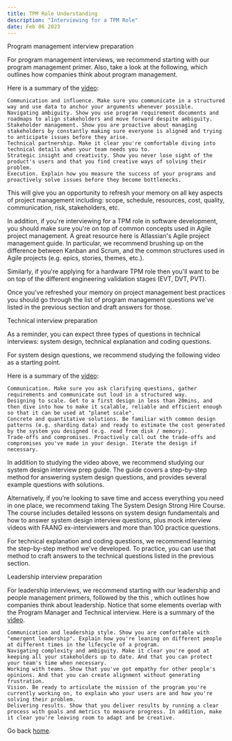 ```yaml
---
title: TPM Role Understanding
description: "Interviewing for a TPM Role"
date: Feb 06 2023
---
```


Program management interview preparation

For program management interviews, we recommend starting with our program management primer. Also, take a look at the following, which outlines how companies think about program management.

Here is a summary of the [video](https://youtu.be/GASWAxyOawQ):

    Communication and influence. Make sure you communicate in a structured way and use data to anchor your arguments whenever possible.  
    Navigating ambiguity. Show you use program requirement documents and roadmaps to align stakeholders and move forward despite ambiguity.  
    Stakeholder management. Show you are proactive about managing stakeholders by constantly making sure everyone is aligned and trying to anticipate issues before they arise.  
    Technical partnership. Make it clear you're comfortable diving into technical details when your team needs you to.  
    Strategic insight and creativity. Show you never lose sight of the product's users and that you find creative ways of solving their problem.  
    Execution. Explain how you measure the success of your programs and proactively solve issues before they become bottlenecks.  

This will give you an opportunity to refresh your memory on all key aspects of project management including: scope, schedule, resources, cost, quality, communication, risk, stakeholders, etc.

In addition, if you're interviewing for a TPM role in software development, you should make sure you're on top of common concepts used in Agile project management. A great resource here is Atlassian's Agile project management guide. In particular, we recommend brushing up on the difference between Kanban and Scrum, and the common structures used in Agile projects (e.g. epics, stories, themes, etc.).

Similarly, if you're applying for a hardware TPM role then you'll want to be on top of the different engineering validation stages (EVT, DVT, PVT).

Once you've refreshed your memory on project management best practices you should go through the list of program management questions we've listed in the previous section and draft answers for those.  

Technical interview preparation

As a reminder, you can expect three types of questions in technical interviews: system design, technical explanation and coding questions.

For system design questions, we recommend studying the following video as a starting point.

Here is a summary of the [video](https://youtu.be/Gg318hR5JY0):

    Communication. Make sure you ask clarifying questions, gather requirements and communicate out loud in a structured way.  
    Designing to scale. Get to a first design in less than 20mins, and then dive into how to make it scalable, reliable and efficient enough so that it can be used at "planet scale".  
    Concrete and quantitative solutions. Be familiar with common design patterns (e.g. sharding data) and ready to estimate the cost generated by the system you designed (e.g. read from disk / memory).  
    Trade-offs and compromises. Proactively call out the trade-offs and compromises you've made in your design. Iterate the design if necessary.  

In addition to studying the video above, we recommend studying our system design interview prep guide. The guide covers a step-by-step method for answering system design questions, and provides several example questions with solutions. 

Alternatively, if you’re looking to save time and access everything you need in one place, we recommend taking The System Design Strong Hire Course. The course includes detailed lessons on system design fundamentals and how to answer system design interview questions, plus mock interview videos with FAANG ex-interviewers and more than 100 practice questions.

For technical explanation and coding questions, we recommend learning the step-by-step method we've developed. To practice, you can use that method to craft answers to the technical questions listed in the previous section.  

Leadership interview preparation

For leadership interviews, we recommend starting with our leadership and people management primers, followed by the this , which outlines how companies think about leadership. Notice that some elements overlap with the Program Manager and Technical interview.
Here is a summary of the [video](https://youtu.be/Gg318hR5JY0). 

    Communication and leadership style. Show you are comfortable with "emergent leadership". Explain how you're leaning on different people at different times in the lifecycle of a program.  
    Navigating complexity and ambiguity. Make it clear you're good at keeping all your stakeholders up to date. And that you can protect your team's time when necessary.  
    Working with teams. Show that you've got empathy for other people's opinions. And that you can create alignment without generating frustration.  
    Vision. Be ready to articulate the mission of the program you're currently working on, to explain who your users are and how you're solving their problem.  
    Delivering results. Show that you deliver results by running a clear process with goals and metrics to measure progress. In addition, make it clear you're leaving room to adapt and be creative.  
    
Go back [home](/).    
